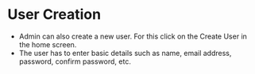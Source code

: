 
# User Creation

<ImageViewer src={UserCreation1}/>

- Admin can also create a new user. For this click on the Create User in the home screen.
- The user has to enter basic details such as name, email address, password, confirm password, etc.
